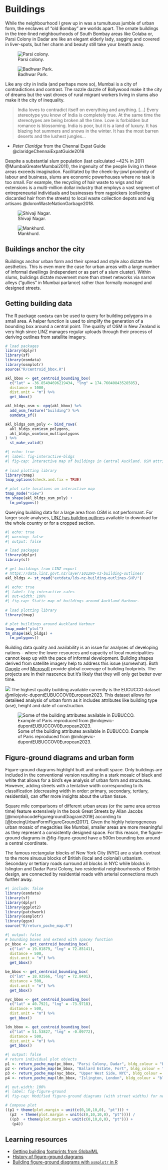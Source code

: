 
# Buildings
While the neighbourhood I grew up in was a tumultuous jumble of urban form, the enclaves of "old Bombay" are worlds apart. The ornate buildings in the tree-lined neighbourhoods of South Bombay areas like Colaba or, Parsi Colony in Dadar are like an elegant elderly lady, sagging and covered in liver-spots, but her charm and beauty still take your breath away. 

::: {layout-ncol=2}

![Parsi colony.](./assets/parsi-colony.jpeg)

![Badhwar Park.](./assets/badhwar-park.jpeg)
:::

Like any city in India (and perhaps more so), Mumbai is a city of contradictions and contrast. The razzle dazzle of Bollywood make it the city of dreams but the vast droves of rural migrant workers living in slums also make it the city of inequality. 

> India loves to contradict itself on everything and anything. [...] Every stereotype you know of India is completely true. At the same time the stereotypes are being broken all the time. 
> Love is forbidden but romance is blossoming. India is poor, but it is a land of luxury. It has blazing hot summers and snows in the winter. It has the most barren deserts and the lushest jungles...

- _Peter Claridge_ from the Chennai Expat Guide @claridgeChennaiExpatGuide2018

Despite a substantial slum population (last calculated ~42% in 2011 @MumbaiGreaterMumbai2011), the ingenuity of the people living in these areas exceeds imagination. Facilitated by the cheek-by-jowl proximity of labour and business, slums are economic powerhouses where no task is too small. For example, the recycling of hair waste to wigs and hair extensions is a multi-million dollar industry that employs a vast segment of entrepreneurial individuals and businesses from ragpickers (collecting discarded hair from the streets) to local waste collection depots and wig artisans @doronWasteNationGarbage2018. 

::: {layout-ncol=2}
![Shivaji Nagar.](./assets/shivaji-nagar.jpeg)

![Mankhurd.](./assets/mankhurd.jpeg)
:::


## Buildings anchor the city
Buildings anchor urban form and their spread and style also dictate the aesthetics. This is even more the case for urban areas with a large number of informal dwellings (independent or as part of a slum cluster). Within slums, buildings dictate movement more than street networks via narrow alleys (“gullies” in Mumbai parlance) rather than formally managed and designed streets. 

## Getting building data
The R package `osmdata` can be used to query for building polygons in a small area. A helper function is used to simplify the generation of a bounding box around a central point. The quality of OSM in New Zealand is very high since LINZ manages regular uploads through their process of deriving outlines from satellite imagery. 

```r
# load packages
library(dplyr)
library(sf)
library(osmdata)
library(osmplotr)
source("R/centroid_bbox.R")

akl_bbox <- get_centroid_bounding_box(
  c("lat" = -36.85494696219434, "lng" = 174.76040843528585),
  distance = 1000,
  dist.unit = "m") %>% 
  get_bbox()

akl_bldgs_osm <- opq(akl_bbox) %>%
  add_osm_feature("building") %>% 
  osmdata_sf()

akl_bldgs_osm_poly <- bind_rows(
  akl_bldgs_osm$osm_polygons,
  akl_bldgs_osm$osm_multipolygons
) %>% 
  st_make_valid()
```


```r
#| echo: true
#| label: fig-interactive-bldgs
#| fig-cap: Interactive map of buildings in Central Auckland. OSM attributes associated with buildings can be accessed by hovering and clicking on a given building polygon though most attributes are generally not filled in. 
 
# load plotting library
library(tmap)
tmap_options(check.and.fix = TRUE)

# plot cafe locations on interactive map
tmap_mode("view")
tm_shape(akl_bldgs_osm_poly) + 
  tm_polygons()
```

Querying building data for a large area from OSM is not performant. For larger scale analyses, [LINZ has building outlines](https://data.linz.govt.nz/layer/101290-nz-building-outlines/) available to download for the whole country or for a cropped section. 

```r
#| echo: true
#| warning: false
#| output: false

# load packages
library(dplyr)
library(sf)

# get buildings from LINZ export
# https://data.linz.govt.nz/layer/101290-nz-building-outlines/
akl_bldgs <- st_read("extdata/lds-nz-building-outlines-SHP/")
```

```r
#| echo: true
#| label: fig-interactive-cafes
#| out-width: 100%
#| fig-cap: Static map of buildings around Auckland Harbour. 
 
# load plotting library
library(tmap)

# plot buildings around Auckland Harbour
tmap_mode("plot")
tm_shape(akl_bldgs) + 
  tm_polygons()
```

Building data quality and availability is an issue for analyses of developing nations - where the lower resources and capacity of local municipalities cannot keep up with the pace of informal development. Building shapes derived from satellite imagery help to address this issue (somewhat). Both [Google](https://sites.research.google/open-buildings/) and [Microsoft](https://github.com/microsoft/GlobalMLBuildingFootprints) provide global coverage of building footprints. The projects are in their nascence but it's likely that they will only get better over time. 


![](./assets/global-ml-osm.png)
The highest quality building available currently is the EUCUCCO dataset @milojevic-dupontEUBUCCOV0European2023. This dataset allows for detaileed analysis of urban form as it includes attributes like building type (use), height and date of construction. 

![Some of the building attributes available in EUBUCCO. Example of Paris reproduced from @milojevic-dupontEUBUCCOV0European2023.](./assets/eubucco.png)


## Figure-ground diagrams and urban form
Figure-ground diagrams highlight built and unbuilt space. Only buildings are included in the conventional version resulting in a stark mosaic of black and white that allows for a bird’s eye analysis of urban form and structures. However, adding streets with a tentative width corresponding to its classification (decreasing width in order: primary, secondary, tertiary, residential), can offer more insights about the urban tissue. 

Square mile comparisons of different urban areas (or the same area across time) feature extensively in the book Great Streets by Allan Jacobs [@morphocodeFiguregroundDiagram2019] according to [@boeingUrbanFormFigureGround2017]. Given the highly heterogeneous urban mosaic of megacities like Mumbai, smaller areas are more meaningful as they represent a consistently designed space. For this reason, the figure-ground diagrams in @fig-figure-ground have a 500m bounding box around a central coordinate.

The famous rectangular blocks of New York City (NYC) are a stark contrast to the more sinuous blocks of British (local and colonial) urbanism. Secondary or tertiary roads surround all blocks in NYC while blocks in Islington and Dadar Parsi Colony, two residential neighbourhoods of British design, are connected by residential roads with arterial connections much further away.

```r
#| include: false
library(osmdata)
library(sf)
library(dplyr)
library(ggplot2)
library(patchwork)
library(osmplotr)
library(ggsn)
source("R/return_poche_map.R")
```


```r
#| output: false
# bounding boxes and extend with spacey function
pc_bbox <- get_centroid_bounding_box(
  c("lat" = 19.01879, "lng" = 72.85141),
  distance = 500,
  dist.unit = "m") %>% 
  get_bbox()

be_bbox <- get_centroid_bounding_box(
  c("lat" = 18.93566, "lng" = 72.8401),
  distance = 500,
  dist.unit = "m") %>% 
  get_bbox()

nyc_bbox <- get_centroid_bounding_box(
  c("lat" = 40.7921, "lng" = -73.9718),
  distance = 500,
  dist.unit = "m") %>% 
  get_bbox()

ldn_bbox <- get_centroid_bounding_box(
  c("lat" = 51.53827, "lng" = -0.09772),
  distance = 500,
  dist.unit = "m") %>% 
  get_bbox()

```


```r
#| output: false
# return individual plot objects
p1 <- return_poche_map(pc_bbox, "Parsi Colony, Dadar", bldg_colour = "black", map_bg = "white")
p2 <- return_poche_map(be_bbox, "Ballard Estate, Fort", bldg_colour = "black", map_bg = "white")
p3 <- return_poche_map(nyc_bbox, "Upper West Side, NYC", bldg_colour = "black", map_bg = "white")
p4 <- return_poche_map(ldn_bbox, "Islington, London", bldg_colour = "black", map_bg = "white")
```

```r
#| out.width: 100%
#| label: fig-figure-ground
#| fig-cap: Modified figure-ground diagrams (with street widths) for neighbourhoods in Mumbai, London and New York City. 

# Compose plot
((p1 + theme(plot.margin = unit(c(0,10,10,0), "pt"))) +
  (p2  + theme(plot.margin = unit(c(0,10,10,0), "pt")))) / 
  ((p3  + theme(plot.margin = unit(c(0,10,0,0), "pt"))) + 
   (p4))
```

## Learning resources
- [Getting building footprints from GlobalML](https://shriv.github.io/e-flaneur/posts/global-ml/)
- [History of figure-ground diagrams](https://morphocode.com/figure-ground-diagram/)
- [Building figure-ground diagrams with `osmplotr` in R](https://shriv.github.io/e-flaneur/posts/osmplotr/)
